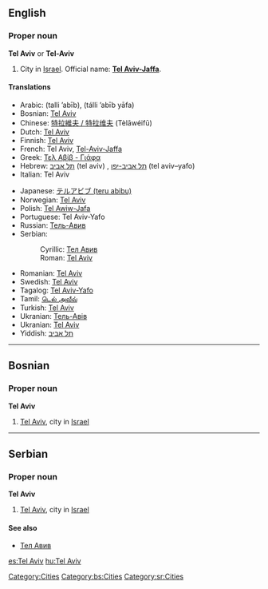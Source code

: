 ==English==

===Proper noun===
{{wikipedia}}
'''Tel Aviv''' or '''Tel-Aviv'''

# City in [[Israel]]. Official name: '''[[Tel Aviv-Jaffa]]'''.

====Translations====
{{top}}
* Arabic: {{Arab|[[تل أبيب]]}} (talli ’abīb), {{Arab|[[تل أبيب يافا]]}} (tálli ’abīb  yāfa)
* Bosnian: [[Tel Aviv#Bosnian|Tel Aviv]] {{m}}
* Chinese: [[特拉維夫 / 特拉维夫]] (Tèlāwéifū)
* Dutch: [[Tel Aviv]]
* Finnish: [[Tel Aviv]]
* French: Tel Aviv, [[Tel-Aviv-Jaffa]]
* Greek: [[Τελ Αβίβ - Γιάφα]]
* Hebrew: [[תל אביב]] (tel aviv) {{f}}, [[תל אביב-יפו]] (tel aviv–yafo)
* Italian: Tel Aviv {{f}}
{{mid}}
* Japanese: [[テルアビブ (teru abibu)]]
* Norwegian: [[Tel Aviv]]
* Polish: [[Tel Awiw-Jafa]]
* Portuguese: Tel Aviv-Yafo
* Russian: [[Тель-Авив]] {{unicode|(Tɛl’-Avív)}} {{m}}
* Serbian:
*: Cyrillic: [[Тел Авив#Serbian|Тел Авив]] {{m}}
*: Roman: [[Tel Aviv#Serbian|Tel Aviv]] {{m}}
* Romanian: [[Tel Aviv]]
* Swedish: [[Tel Aviv]]
* Tagalog: [[Tel Aviv-Yafo]] 
* Tamil: [[டெல் அவீவ்]] 
* Turkish: [[Tel Aviv]]
* Ukranian: [[Тель-Авів]]
* Ukranian: [[Tel Aviv]]
* Yiddish: [[תל אביב]] 
{{bottom}}

[[Category:Cities]]

----

==Bosnian==

===Proper noun===
'''Tel Aviv''' {{m}}

# [[Tel Aviv]], city in [[Israel]]

[[Category:bs:Cities]]

----

==Serbian==

===Proper noun===
'''Tel Aviv''' {{m}}

# [[Tel Aviv]], city in [[Israel]]

====See also====
* [[Тел Авив#Serbian|Тел Авив]]

[[Category:sr:Cities]]

[[es:Tel Aviv]]
[[hu:Tel Aviv]]